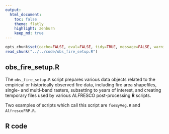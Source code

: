 ```yaml
---
output:
  html_document:
    toc: false
    theme: flatly
    highlight: zenburn
    keep_md: true
---
```


```r
opts_chunk$set(cache=FALSE, eval=FALSE, tidy=TRUE, message=FALSE, warning=FALSE)
read_chunk("../../code/obs_fire_setup.R")
```

##
##
## obs_fire_setup.R

The `obs_fire_setup.R` script prepares various data objects related to the empirical or historically observed fire data,
including fire area shapefiles, single- and multi-band rasters, subsetting to years of interest,
and creating temporary files used by various ALFRESCO post-processing **R** scripts.

Two examples of scripts which call this script are `fseByVeg.R` and `AlfrescoFRP.R`.

## R code

```r
```
